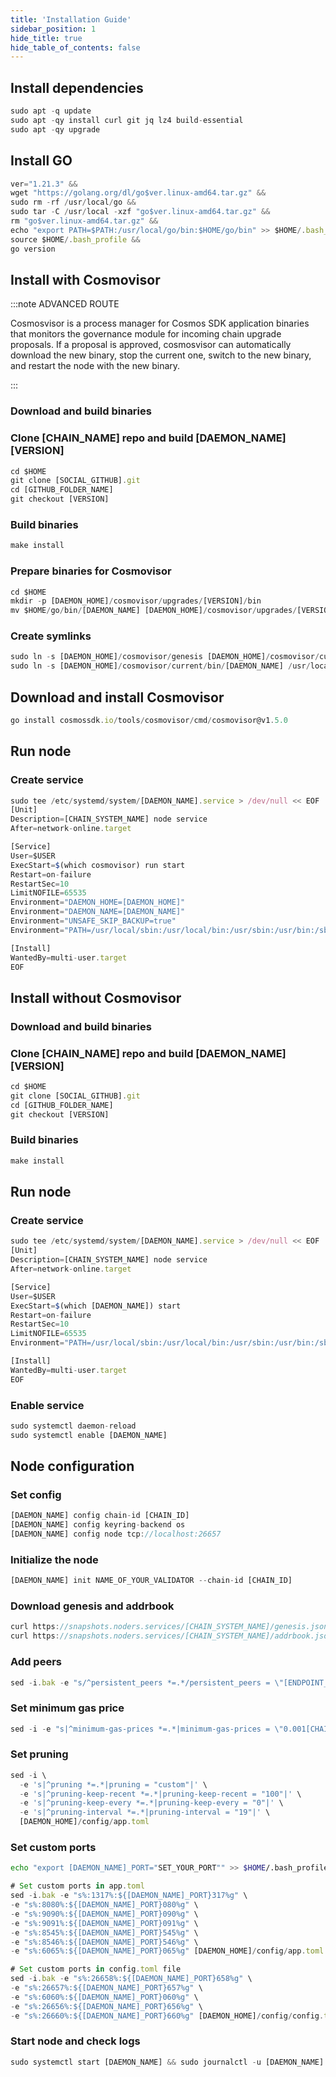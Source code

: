 ```yaml
---
title: 'Installation Guide'
sidebar_position: 1
hide_title: true
hide_table_of_contents: false
---
```



<PageTitle
  iconUrl="img/[CHAIN_ICON]"
  title="[CHAIN_NAME] Installation Guide"
  chainId="[CHAIN_ID]"
  version="[VERSION]"
/>

## Install dependencies

```js
sudo apt -q update
sudo apt -qy install curl git jq lz4 build-essential
sudo apt -qy upgrade
```

## Install GO

```js
ver="1.21.3" &&
wget "https://golang.org/dl/go$ver.linux-amd64.tar.gz" &&
sudo rm -rf /usr/local/go &&
sudo tar -C /usr/local -xzf "go$ver.linux-amd64.tar.gz" &&
rm "go$ver.linux-amd64.tar.gz" &&
echo "export PATH=$PATH:/usr/local/go/bin:$HOME/go/bin" >> $HOME/.bash_profile &&
source $HOME/.bash_profile &&
go version
```

## Install with Cosmovisor

:::note ADVANCED ROUTE

Cosmosvisor is a process manager for Cosmos SDK application binaries that monitors the governance module for incoming chain upgrade proposals. If a proposal is approved, cosmosvisor can automatically download the new binary, stop the current one, switch to the new binary, and restart the node with the new binary.

:::

### Download and build binaries

### Clone [CHAIN_NAME] repo and build [DAEMON_NAME] [VERSION]

```js
cd $HOME
git clone [SOCIAL_GITHUB].git
cd [GITHUB_FOLDER_NAME]
git checkout [VERSION]
```

### Build binaries

```js
make install
```

### Prepare binaries for Cosmovisor

```js
cd $HOME
mkdir -p [DAEMON_HOME]/cosmovisor/upgrades/[VERSION]/bin
mv $HOME/go/bin/[DAEMON_NAME] [DAEMON_HOME]/cosmovisor/upgrades/[VERSION]/bin/
```

### Create symlinks

```js
sudo ln -s [DAEMON_HOME]/cosmovisor/genesis [DAEMON_HOME]/cosmovisor/current -f
sudo ln -s [DAEMON_HOME]/cosmovisor/current/bin/[DAEMON_NAME] /usr/local/bin/[DAEMON_NAME] -f
```

## Download and install Cosmovisor

```js
go install cosmossdk.io/tools/cosmovisor/cmd/cosmovisor@v1.5.0
```

## Run node

### Create service

```js
sudo tee /etc/systemd/system/[DAEMON_NAME].service > /dev/null << EOF
[Unit]
Description=[CHAIN_SYSTEM_NAME] node service
After=network-online.target

[Service]
User=$USER
ExecStart=$(which cosmovisor) run start
Restart=on-failure
RestartSec=10
LimitNOFILE=65535
Environment="DAEMON_HOME=[DAEMON_HOME]"
Environment="DAEMON_NAME=[DAEMON_NAME]"
Environment="UNSAFE_SKIP_BACKUP=true"
Environment="PATH=/usr/local/sbin:/usr/local/bin:/usr/sbin:/usr/bin:/sbin:/bin:/usr/games:/usr/local/games:/snap/bin:[DAEMON_HOME]/cosmovisor/current/bin"

[Install]
WantedBy=multi-user.target
EOF
```

## Install without Cosmovisor

### Download and build binaries

### Clone [CHAIN_NAME] repo and build [DAEMON_NAME] [VERSION]

```js
cd $HOME
git clone [SOCIAL_GITHUB].git
cd [GITHUB_FOLDER_NAME]
git checkout [VERSION]
```

### Build binaries

```js
make install
```

## Run node

### Create service

```js
sudo tee /etc/systemd/system/[DAEMON_NAME].service > /dev/null << EOF
[Unit]
Description=[CHAIN_SYSTEM_NAME] node service
After=network-online.target

[Service]
User=$USER
ExecStart=$(which [DAEMON_NAME]) start
Restart=on-failure
RestartSec=10
LimitNOFILE=65535
Environment="PATH=/usr/local/sbin:/usr/local/bin:/usr/sbin:/usr/bin:/sbin:/bin:/usr/games:/usr/local/games:/snap/bin"

[Install]
WantedBy=multi-user.target
EOF
```

### Enable service

```js
sudo systemctl daemon-reload
sudo systemctl enable [DAEMON_NAME]
```

## Node configuration

### Set config

```js
[DAEMON_NAME] config chain-id [CHAIN_ID]
[DAEMON_NAME] config keyring-backend os
[DAEMON_NAME] config node tcp://localhost:26657
```

### Initialize the node

```js
[DAEMON_NAME] init NAME_OF_YOUR_VALIDATOR --chain-id [CHAIN_ID]
```

### Download genesis and addrbook

```js
curl https://snapshots.noders.services/[CHAIN_SYSTEM_NAME]/genesis.json -o [DAEMON_HOME]/config/genesis.json
curl https://snapshots.noders.services/[CHAIN_SYSTEM_NAME]/addrbook.json -o [DAEMON_HOME]/config/addrbook.json
```

### Add peers

```js
sed -i.bak -e "s/^persistent_peers *=.*/persistent_peers = \"[ENDPOINT_PEER]\"/" [DAEMON_HOME]/config/config.toml
```

### Set minimum gas price

```js
sed -i -e "s|^minimum-gas-prices *=.*|minimum-gas-prices = \"0.001[CHAIN_DENOM]\"|" [DAEMON_HOME]/config/app.toml
```

### Set pruning

```js
sed -i \
  -e 's|^pruning *=.*|pruning = "custom"|' \
  -e 's|^pruning-keep-recent *=.*|pruning-keep-recent = "100"|' \
  -e 's|^pruning-keep-every *=.*|pruning-keep-every = "0"|' \
  -e 's|^pruning-interval *=.*|pruning-interval = "19"|' \
  [DAEMON_HOME]/config/app.toml
```

### Set custom ports

```bash
echo "export [DAEMON_NAME]_PORT="SET_YOUR_PORT"" >> $HOME/.bash_profile
```

```js
# Set custom ports in app.toml
sed -i.bak -e "s%:1317%:${[DAEMON_NAME]_PORT}317%g" \
-e "s%:8080%:${[DAEMON_NAME]_PORT}080%g" \
-e "s%:9090%:${[DAEMON_NAME]_PORT}090%g" \
-e "s%:9091%:${[DAEMON_NAME]_PORT}091%g" \
-e "s%:8545%:${[DAEMON_NAME]_PORT}545%g" \
-e "s%:8546%:${[DAEMON_NAME]_PORT}546%g" \
-e "s%:6065%:${[DAEMON_NAME]_PORT}065%g" [DAEMON_HOME]/config/app.toml

# Set custom ports in config.toml file
sed -i.bak -e "s%:26658%:${[DAEMON_NAME]_PORT}658%g" \
-e "s%:26657%:${[DAEMON_NAME]_PORT}657%g" \
-e "s%:6060%:${[DAEMON_NAME]_PORT}060%g" \
-e "s%:26656%:${[DAEMON_NAME]_PORT}656%g" \
-e "s%:26660%:${[DAEMON_NAME]_PORT}660%g" [DAEMON_HOME]/config/config.toml
```

### Start node and check logs

```js
sudo systemctl start [DAEMON_NAME] && sudo journalctl -u [DAEMON_NAME] -f --no-hostname -o cat
```
